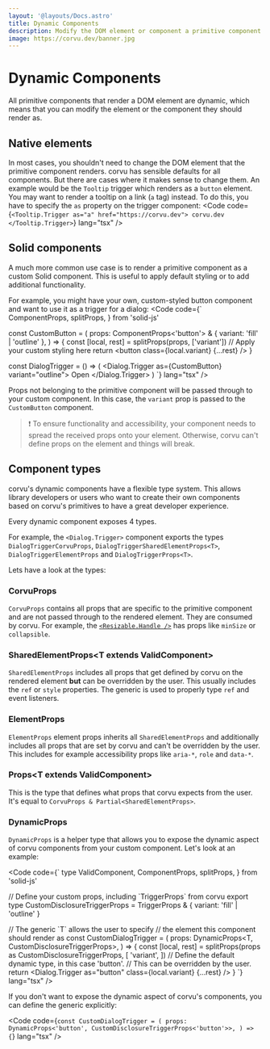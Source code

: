 ```yaml
---
layout: '@layouts/Docs.astro'
title: Dynamic Components
description: Modify the DOM element or component a primitive component should render as.
image: https://corvu.dev/banner.jpg
---
```


# Dynamic Components

All primitive components that render a DOM element are dynamic, which means that you can modify the element or the component they should render as.

## Native elements

In most cases, you shouldn't need to change the DOM element that the primitive component renders. corvu has sensible defaults for all components. But there are cases where it makes sense to change them. An example would be the `Tooltip` trigger which renders as a `button` element. You may want to render a tooltip on a link (`a` tag) instead. To do this, you have to specify the `as` property on the trigger component:
<Code code={`
<Tooltip.Trigger as="a" href="https://corvu.dev">
  corvu.dev
</Tooltip.Trigger>
`} lang="tsx" />

## Solid components

A much more common use case is to render a primitive component as a custom Solid component. This is useful to apply default styling or to add additional functionality.

For example, you might have your own, custom-styled button component and want to use it as a trigger for a dialog:
<Code code={`
  ComponentProps,
  splitProps,
} from 'solid-js'

const CustomButton = (
  props: ComponentProps<'button'> & { variant: 'fill' | 'outline' },
) => {
  const [local, rest] = splitProps(props, ['variant'])
  // Apply your custom styling here
  return <button class={local.variant} {...rest} />
}

const DialogTrigger = () => (
  <Dialog.Trigger as={CustomButton} variant="outline">
    Open
  </Dialog.Trigger>
)
`} lang="tsx" />

Props not belonging to the primitive component will be passed through to your custom component. In this case, the `variant` prop is passed to the `CustomButton` component.

> ❗ To ensure functionality and accessibility, your component needs to spread the received props onto your element. Otherwise, corvu can't define props on the element and things will break.

## Component types

corvu's dynamic components have a flexible type system. This allows library developers or users who want to create their own components based on corvu's primitives to have a great developer experience.

Every dynamic component exposes 4 types.

For example, the `<Dialog.Trigger>` component exports the types `DialogTriggerCorvuProps`, `DialogTriggerSharedElementProps<T>`, `DialogTriggerElementProps` and `DialogTriggerProps<T>`.

Lets have a look at the types:

### CorvuProps

`CorvuProps` contains all props that are specific to the primitive component and are not passed through to the rendered element. They are consumed by corvu. For example, the [`<Resizable.Handle />`](/docs/primitives/resizable/#Panel) has props like `minSize` or `collapsible`.

### SharedElementProps&lt;T extends ValidComponent&gt;

`SharedElementProps` includes all props that get defined by corvu on the rendered element **but** can be overridden by the user. This usually includes the `ref` or `style` properties. The generic is used to properly type `ref` and event listeners.

### ElementProps

`ElementProps` element props inherits all `SharedElementProps` and additionally includes all props that are set by corvu and can't be overridden by the user. This includes for example accessibility props like `aria-*`, `role` and `data-*`.

### Props&lt;T extends ValidComponent&gt;

This is the type that defines what props that corvu expects from the user. It's equal to `CorvuProps & Partial<SharedElementProps>`.

### DynamicProps

`DynamicProps` is a helper type that allows you to expose the dynamic aspect of corvu components from your custom component. Let's look at an example:

<Code code={`
  type ValidComponent,
  ComponentProps,
  splitProps,
} from 'solid-js'

// Define your custom props, including \`TriggerProps\` from corvu
export type CustomDisclosureTriggerProps<T extends ValidComponent = 'button'> = TriggerProps<T> & {
  variant: 'fill' | 'outline'
}

// The generic \`T\` allows the user to specify
// the element this component should render as
const CustomDialogTrigger = <T extends ValidComponent = 'button'>(
  props: DynamicProps<T, CustomDisclosureTriggerProps<T>>,
) => {
  const [local, rest] = splitProps(props as CustomDisclosureTriggerProps, [
    'variant',
  ])
  // Define the default dynamic type, in this case 'button'.
  // This can be overridden by the user.
  return <Dialog.Trigger as="button" class={local.variant} {...rest} />
}
`} lang="tsx" />

If you don't want to expose the dynamic aspect of corvu's components, you can define the generic explicitly:

<Code code={`
const CustomDialogTrigger = (
  props: DynamicProps<'button', CustomDisclosureTriggerProps<'button'>>,
) => {
`} lang="tsx" />


